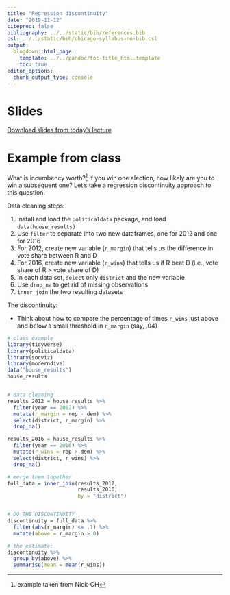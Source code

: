 ```yaml
---
title: "Regression discontinuity"
date: "2019-11-12"
citeproc: false
bibliography: ../../static/bib/references.bib
csl: ../../static/bib/chicago-syllabus-no-bib.csl
output:
  blogdown::html_page:
    template: ../../pandoc/toc-title_html.template
    toc: true
editor_options: 
  chunk_output_type: console
---
```


# Slides


[Download slides from today's lecture](/images/slides/20-discontinuity.pdf)


# Example from class


What is incumbency worth?^[example taken from Nick-CH] If you win one election, how likely are you to win a subsequent one? Let's take a regression discontinuity approach to this question. 

Data cleaning steps: 

1. Install and load the `politicaldata` package, and load `data(house_results)`
2. Use `filter` to separate into two new dataframes, one for 2012 and one for 2016
3. For 2012, create new variable (`r_margin`) that tells us the difference in vote share between R and D
4. For 2016, create new variable (`r_wins`) that tells us if R beat D (i.e., vote share of R > vote share of D)
5. In each data set, `select` only `district` and the new variable
6. Use `drop_na` to get rid of missing observations
7. `inner_join` the two resulting datasets


The discontinuity: 

- Think about how to compare the percentage of times `r_wins` just above and below a small threshold in `r_margin` (say, .04)


```r
# class example
library(tidyverse)
library(politicaldata)
library(socviz)
library(moderndive)
data("house_results")
house_results


# data cleaning
results_2012 = house_results %>% 
  filter(year == 2012) %>% 
  mutate(r_margin = rep - dem) %>% 
  select(district, r_margin) %>% 
  drop_na()

results_2016 = house_results %>% 
  filter(year == 2016) %>% 
  mutate(r_wins = rep > dem) %>%
  select(district, r_wins) %>% 
  drop_na()

# merge them together
full_data = inner_join(results_2012, 
                       results_2016, 
                       by = "district")


# DO THE DISCONTINUITY
discontinuity = full_data %>% 
  filter(abs(r_margin) <= .1) %>% 
  mutate(above = r_margin > 0)

# the estimate:
discontinuity %>% 
  group_by(above) %>% 
  summarise(mean = mean(r_wins))

```

